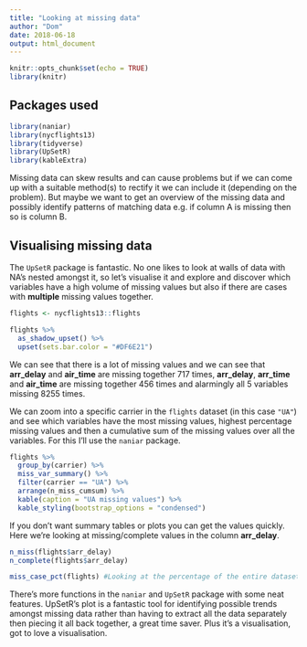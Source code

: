```yaml
---
title: "Looking at missing data"
author: "Dom"
date: 2018-06-18
output: html_document
---
```


```r
knitr::opts_chunk$set(echo = TRUE)
library(knitr)
```

## Packages used

```r
library(naniar)
library(nycflights13)
library(tidyverse)
library(UpSetR)
library(kableExtra)
```

Missing data can skew results and can cause problems but if we can come up with a suitable method(s) to rectify it we can include it (depending on the problem). But maybe we want to get an overview of the missing data and possibly identify patterns of matching data e.g. if column A is missing then so is column B.

## Visualising missing data

The ``UpSetR`` package is fantastic. No one likes to look at walls of data with NA's nested amongst it, so let's visualise it and explore and discover which variables have a high volume of missing values but also if there are cases with **multiple** missing values together.

```r
flights <- nycflights13::flights

flights %>%
  as_shadow_upset() %>%
  upset(sets.bar.color = "#DF6E21")
```

We can see that there is a lot of missing values and we can see that **arr_delay** and **air_time** are missing together 717 times, **arr_delay**, **arr_time** and **air_time** are missing together 456 times and alarmingly all 5 variables missing 8255 times.

We can zoom into a specific carrier in the ``flights`` dataset (in this case ``"UA"``) and see which variables have the most missing values, highest percentage missing values and then a cumulative sum of the missing values over all the variables. For this I'll use the ``naniar`` package.

```r
flights %>%
  group_by(carrier) %>%
  miss_var_summary() %>%
  filter(carrier == "UA") %>%
  arrange(n_miss_cumsum) %>%
  kable(caption = "UA missing values") %>%
  kable_styling(bootstrap_options = "condensed")
```

If you don't want summary tables or plots you can get the values quickly. Here we're looking at missing/complete values in the column **arr_delay**.

```r
n_miss(flights$arr_delay)
n_complete(flights$arr_delay)

miss_case_pct(flights) #Looking at the percentage of the entire dataset
```


There's more functions in the ``naniar`` and ``UpSetR`` package with some neat features. UpSetR's plot is a fantastic tool for identifying possible trends amongst missing data rather than having to extract all the data separately then piecing it all back together, a great time saver. Plus it's a visualisation, got to love a visualisation.